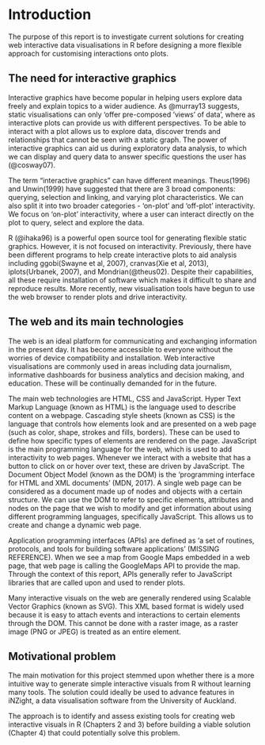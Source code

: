 # Introduction

The purpose of this report is to investigate current solutions for creating web interactive data visualisations in R before designing a more flexible approach for customising interactions onto plots.

## The need for interactive graphics

Interactive graphics have become popular in helping users explore data freely and explain topics to a wider audience. As @murray13 suggests, static visualisations can only 'offer pre-composed 'views' of data', where as interactive plots can provide us with different perspectives. To be able to interact with a plot allows us to explore data, discover trends and relationships that cannot be seen with a static graph. The power of interactive graphics can aid us during exploratory data analysis, to which we can display and query data to answer specific questions the user has (@cosway07).

The term "interactive graphics" can have different meanings. Theus(1996) and Unwin(1999) have suggested that there are 3 broad components: querying, selection and linking, and varying plot characteristics. We can also split it into two broader categories - 'on-plot' and 'off-plot' interactivity. We focus on 'on-plot' interactivity, where a user can interact directly on the plot to query, select and explore the data.

R (@ihaka96) is a powerful open source tool for generating flexible static graphics. However, it is not focused on interactivity. Previously, there have been different programs to help create interactive plots to aid analysis including ggobi(Swayne et al, 2007), cranvas(Xie et al, 2013), iplots(Urbanek, 2007), and Mondrian(@theus02). Despite their capabilities, all these require installation of software which makes it difficult to share and reproduce results. More recently, new visualisation tools have begun to use the web browser to render plots and drive interactivity.

## The web and its main technologies

The web is an ideal platform for communicating and exchanging information in the present day. It has become accessible to everyone without the worries of device compatibility and installation. Web interactive visualisations are commonly used in areas including data journalism, informative dashboards for business analytics and decision making, and education. These will be continually demanded for in the future.

The main web technologies are HTML, CSS and JavaScript. Hyper Text Markup Language (known as HTML) is the language used to describe content on a webpage. Cascading style sheets (known as CSS) is the language that controls how elements look and are presented on a web page (such as color, shape, strokes and fills, borders). These can be used to define how specific types of elements are rendered on the page. JavaScript is the main programming language for the web, which is used to add interactivity to web pages. Whenever we interact with a website that has a button to click on or hover over text, these are driven by JavaScript.
The Document Object Model (known as the DOM) is the 'programming interface for HTML and XML documents' (MDN, 2017). A single web page can be considered as a document made up of nodes and objects with a certain structure. We can use the DOM to refer to specific elements, attributes and nodes on the page that we wish to modify and get information about using different programming languages, specifically JavaScript. This allows us to create and change a dynamic web page.

Application programming interfaces (APIs) are defined as 'a set of routines, protocols, and tools for building software applications' (MISSING REFERENCE). When we see a map from Google Maps embedded in a web page, that web page is calling the GoogleMaps API to provide the map. Through the context of this report, APIs generally refer to JavaScript libraries that are called upon and used to render plots.

Many interactive visuals on the web are generally rendered using Scalable Vector Graphics (known as SVG). This XML based format is widely used because it is easy to attach events and interactions to certain elements through the DOM. This cannot be done with a raster image, as a raster image (PNG or JPEG) is treated as an entire element.

## Motivational problem

The main motivation for this project stemmed upon whether there is a more intuitive way to generate simple interactive visuals from R without learning many tools. The solution could ideally be used to advance features in iNZight, a data visualisation software from the University of Auckland.

The approach is to identify and assess existing tools for creating web interactive visuals in R (Chapters 2 and 3) before building a viable solution (Chapter 4) that could potentially solve this problem.
